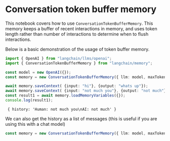 # Conversation token buffer memory

This notebook covers how to use `ConversationTokenBufferMemory`. This memory keeps a buffer of recent interactions in memory, and uses token length rather than number of interactions to determine when to flush interactions.

Below is a basic demonstration of the usage of token buffer memory.



```typescript
import { OpenAI } from "langchain/llms/openai";
import { ConversationTokenBufferMemory } from "langchain/memory";

const model = new OpenAI({});
const memory = new ConversationTokenBufferMemory({ llm: model, maxTokenLimit: 10 });

await memory.saveContext( {input: "hi"}, {output: "whats up"});
await memory.saveContext( {input: "not much you"}, {output: "not much"});
const result1 = await memory.loadMemoryVariables({});
console.log(result1);
```

```shell
 { history: 'Human: not much you\nAI: not much' }
```

We can also get the history as a list of messages (this is useful if you are using this with a chat model)

```typescript
const memory = new ConversationTokenBufferMemory({ llm: model, maxTokenLimit: 10, returnMessages: true });
```
